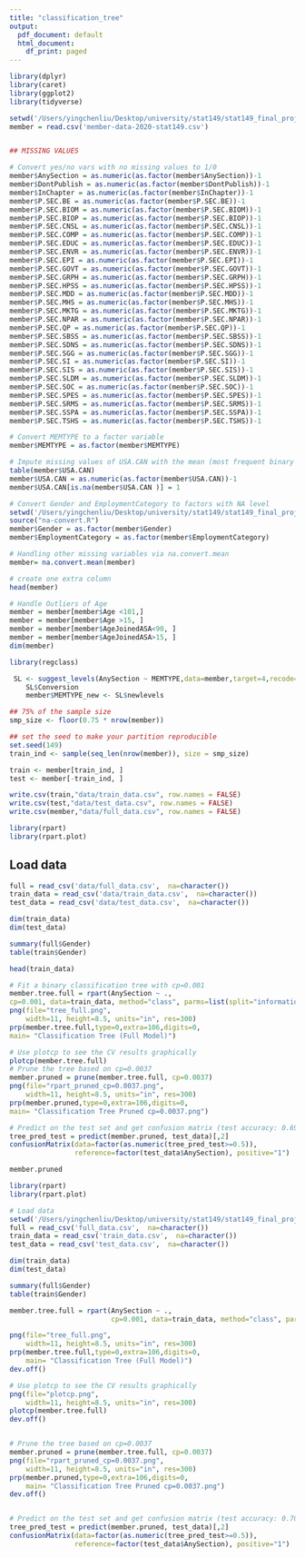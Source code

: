 ```yaml
---
title: "classification_tree"
output:
  pdf_document: default
  html_document:
    df_print: paged
---
```


```r
library(dplyr)
library(caret)
library(ggplot2)
library(tidyverse)
```


```r
setwd('/Users/yingchenliu/Desktop/university/stat149/stat149_final_project/data')
member = read.csv('member-data-2020-stat149.csv')


## MISSING VALUES

# Convert yes/no vars with no missing values to 1/0
member$AnySection = as.numeric(as.factor(member$AnySection))-1
member$DontPublish = as.numeric(as.factor(member$DontPublish))-1
member$InChapter = as.numeric(as.factor(member$InChapter))-1
member$P.SEC.BE = as.numeric(as.factor(member$P.SEC.BE))-1
member$P.SEC.BIOM = as.numeric(as.factor(member$P.SEC.BIOM))-1
member$P.SEC.BIOP = as.numeric(as.factor(member$P.SEC.BIOP))-1
member$P.SEC.CNSL = as.numeric(as.factor(member$P.SEC.CNSL))-1
member$P.SEC.COMP = as.numeric(as.factor(member$P.SEC.COMP))-1
member$P.SEC.EDUC = as.numeric(as.factor(member$P.SEC.EDUC))-1
member$P.SEC.ENVR = as.numeric(as.factor(member$P.SEC.ENVR))-1
member$P.SEC.EPI = as.numeric(as.factor(member$P.SEC.EPI))-1
member$P.SEC.GOVT = as.numeric(as.factor(member$P.SEC.GOVT))-1
member$P.SEC.GRPH = as.numeric(as.factor(member$P.SEC.GRPH))-1
member$P.SEC.HPSS = as.numeric(as.factor(member$P.SEC.HPSS))-1
member$P.SEC.MDD = as.numeric(as.factor(member$P.SEC.MDD))-1
member$P.SEC.MHS = as.numeric(as.factor(member$P.SEC.MHS))-1
member$P.SEC.MKTG = as.numeric(as.factor(member$P.SEC.MKTG))-1
member$P.SEC.NPAR = as.numeric(as.factor(member$P.SEC.NPAR))-1
member$P.SEC.QP = as.numeric(as.factor(member$P.SEC.QP))-1
member$P.SEC.SBSS = as.numeric(as.factor(member$P.SEC.SBSS))-1
member$P.SEC.SDNS = as.numeric(as.factor(member$P.SEC.SDNS))-1
member$P.SEC.SGG = as.numeric(as.factor(member$P.SEC.SGG))-1
member$P.SEC.SI = as.numeric(as.factor(member$P.SEC.SI))-1
member$P.SEC.SIS = as.numeric(as.factor(member$P.SEC.SIS))-1
member$P.SEC.SLDM = as.numeric(as.factor(member$P.SEC.SLDM))-1
member$P.SEC.SOC = as.numeric(as.factor(member$P.SEC.SOC))-1
member$P.SEC.SPES = as.numeric(as.factor(member$P.SEC.SPES))-1
member$P.SEC.SRMS = as.numeric(as.factor(member$P.SEC.SRMS))-1
member$P.SEC.SSPA = as.numeric(as.factor(member$P.SEC.SSPA))-1
member$P.SEC.TSHS = as.numeric(as.factor(member$P.SEC.TSHS))-1

# Convert MEMTYPE to a factor variable
member$MEMTYPE = as.factor(member$MEMTYPE)

# Impute missing values of USA.CAN with the mean (most frequent binary obs)
table(member$USA.CAN)
member$USA.CAN = as.numeric(as.factor(member$USA.CAN))-1
member$USA.CAN[is.na(member$USA.CAN )] = 1

# Convert Gender and EmploymentCategory to factors with NA level
setwd('/Users/yingchenliu/Desktop/university/stat149/stat149_final_project')
source("na-convert.R")
member$Gender = as.factor(member$Gender)
member$EmploymentCategory = as.factor(member$EmploymentCategory)

# Handling other missing variables via na.convert.mean
member= na.convert.mean(member)

# create one extra column
head(member)

```



```r
# Handle Outliers of Age
member = member[member$Age <101,]
member = member[member$Age >15, ]
member = member[member$AgeJoinedASA<90, ]
member = member[member$AgeJoinedASA>15, ]
dim(member)
```

```r
library(regclass)

 SL <- suggest_levels(AnySection ~ MEMTYPE,data=member,target=4,recode=TRUE)
	SL$Conversion
	member$MEMTYPE_new <- SL$newlevels
```


```r
## 75% of the sample size
smp_size <- floor(0.75 * nrow(member))

## set the seed to make your partition reproducible
set.seed(149)
train_ind <- sample(seq_len(nrow(member)), size = smp_size)

train <- member[train_ind, ]
test <- member[-train_ind, ]

write.csv(train,"data/train_data.csv", row.names = FALSE)
write.csv(test,"data/test_data.csv", row.names = FALSE)
write.csv(member,"data/full_data.csv", row.names = FALSE)
```

```r
library(rpart)
library(rpart.plot)

```


## Load data
```r
full = read_csv('data/full_data.csv',  na=character())
train_data = read_csv('data/train_data.csv',  na=character())
test_data = read_csv('data/test_data.csv',  na=character())
```

```r
dim(train_data)
dim(test_data)
```
```r
summary(full$Gender)
table(train$Gender)
```


```r
head(train_data)
```


```r
# Fit a binary classification tree with cp=0.001
member.tree.full = rpart(AnySection ~ .,
cp=0.001, data=train_data, method="class", parms=list(split="information"))
png(file="tree_full.png",
    width=11, height=8.5, units="in", res=300)
prp(member.tree.full,type=0,extra=106,digits=0,
main= "Classification Tree (Full Model)")

# Use plotcp to see the CV results graphically
plotcp(member.tree.full)
# Prune the tree based on cp=0.0037
member.pruned = prune(member.tree.full, cp=0.0037)
png(file="rpart_pruned_cp=0.0037.png",
    width=11, height=8.5, units="in", res=300)
prp(member.pruned,type=0,extra=106,digits=0,
main= "Classification Tree Pruned cp=0.0037.png")

# Predict on the test set and get confusion matrix (test accuracy: 0.6911)
tree_pred_test = predict(member.pruned, test_data)[,2]
confusionMatrix(data=factor(as.numeric(tree_pred_test>=0.5)), 
                reference=factor(test_data$AnySection), positive="1")
```

```r
member.pruned
```


```r
library(rpart)
library(rpart.plot)

# Load data
setwd('/Users/yingchenliu/Desktop/university/stat149/stat149_final_project/data')
full = read_csv('full_data.csv',  na=character())
train_data = read_csv('train_data.csv',  na=character())
test_data = read_csv('test_data.csv',  na=character())

dim(train_data)
dim(test_data)

summary(full$Gender)
table(train$Gender)

member.tree.full = rpart(AnySection ~ .,
                         cp=0.001, data=train_data, method="class", parms=list(split="information"))

png(file="tree_full.png",
    width=11, height=8.5, units="in", res=300)
prp(member.tree.full,type=0,extra=106,digits=0,
    main= "Classification Tree (Full Model)")
dev.off()

# Use plotcp to see the CV results graphically
png(file="plotcp.png",
    width=11, height=8.5, units="in", res=300)
plotcp(member.tree.full)
dev.off()


# Prune the tree based on cp=0.0037
member.pruned = prune(member.tree.full, cp=0.0037)
png(file="rpart_pruned_cp=0.0037.png",
    width=11, height=8.5, units="in", res=300)
prp(member.pruned,type=0,extra=106,digits=0,
    main= "Classification Tree Pruned cp=0.0037.png")
dev.off()


# Predict on the test set and get confusion matrix (test accuracy: 0.7001)
tree_pred_test = predict(member.pruned, test_data)[,2]
confusionMatrix(data=factor(as.numeric(tree_pred_test>=0.5)), 
                reference=factor(test_data$AnySection), positive="1")


```

